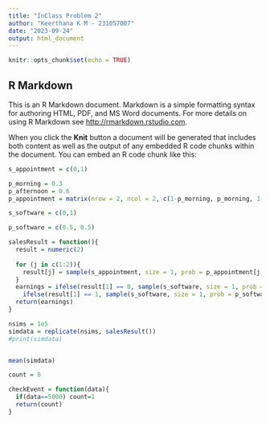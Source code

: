 ---
title: "InClass Problem 2"
author: "Keerthana K M - 231057007"
date: "2023-09-24"
output: html_document
---

```{r setup, include=FALSE}
knitr::opts_chunk$set(echo = TRUE)
```

## R Markdown

This is an R Markdown document. Markdown is a simple formatting syntax for authoring HTML, PDF, and MS Word documents. For more details on using R Markdown see <http://rmarkdown.rstudio.com>.

When you click the **Knit** button a document will be generated that includes both content as well as the output of any embedded R code chunks within the document. You can embed an R code chunk like this:

```{r}
s_appointment = c(0,1)

p_morning = 0.3
p_afternoon = 0.6
p_appointment = matrix(nrow = 2, ncol = 2, c(1-p_morning, p_morning, 1-p_afternoon, p_afternoon), byrow = TRUE)

s_software = c(0,1)

p_software = c(0.5, 0.5)

salesResult = function(){
  result = numeric(2)
  
  for (j in c(1:2)){
    result[j] = sample(s_appointment, size = 1, prob = p_appointment[j,])
  }
  earnings = ifelse(result[1] == 0, sample(s_software, size = 1, prob = p_software), 0) +
    ifelse(result[1] == 1, sample(s_software, size = 1, prob = p_software), 0)
  return(earnings)
}

nsims = 1e5
simdata = replicate(nsims, salesResult())
#print(simdata)


mean(simdata)
```
```{r}
count = 0

checkEvent = function(data){
  if(data==5000) count=1
  return(count)
}
```

